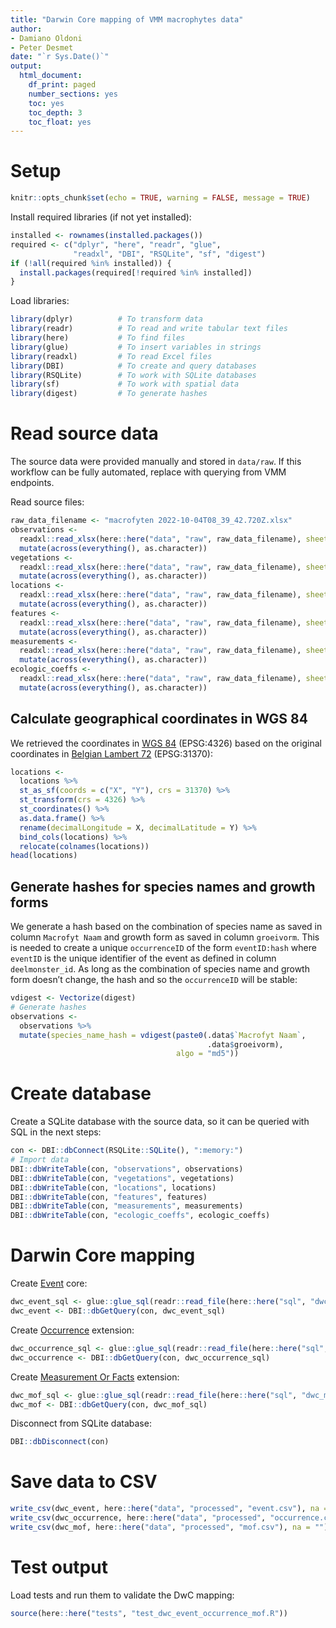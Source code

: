 ```yaml
---
title: "Darwin Core mapping of VMM macrophytes data"
author:
- Damiano Oldoni
- Peter Desmet
date: "`r Sys.Date()`"
output:
  html_document:
    df_print: paged
    number_sections: yes
    toc: yes
    toc_depth: 3
    toc_float: yes
---
```


# Setup 

```r
knitr::opts_chunk$set(echo = TRUE, warning = FALSE, message = TRUE)
```

Install required libraries (if not yet installed):

```r
installed <- rownames(installed.packages())
required <- c("dplyr", "here", "readr", "glue", 
              "readxl", "DBI", "RSQLite", "sf", "digest")
if (!all(required %in% installed)) {
  install.packages(required[!required %in% installed])
}
```

Load libraries:

```r
library(dplyr)          # To transform data
library(readr)          # To read and write tabular text files
library(here)           # To find files
library(glue)           # To insert variables in strings
library(readxl)         # To read Excel files
library(DBI)            # To create and query databases
library(RSQLite)        # To work with SQLite databases
library(sf)             # To work with spatial data
library(digest)         # To generate hashes
```

# Read source data

The source data were provided manually and stored in `data/raw`. If this workflow can be fully automated, replace with querying from VMM endpoints.

Read source files:

```r
raw_data_filename <- "macrofyten 2022-10-04T08_39_42.720Z.xlsx"
observations <-
  readxl::read_xlsx(here::here("data", "raw", raw_data_filename), sheet = "opnames_lijst") %>%
  mutate(across(everything(), as.character))
vegetations <-
  readxl::read_xlsx(here::here("data", "raw", raw_data_filename), sheet = "vegetatie-ontwikkeling") %>%
  mutate(across(everything(), as.character))
locations <-
  readxl::read_xlsx(here::here("data", "raw", raw_data_filename), sheet = "meetplaatsen") %>%
  mutate(across(everything(), as.character))
features <-
  readxl::read_xlsx(here::here("data", "raw", raw_data_filename), sheet = "kenmerken") %>%
  mutate(across(everything(), as.character))
measurements <-
  readxl::read_xlsx(here::here("data", "raw", raw_data_filename), sheet = "veldmetingen (FC)") %>%
  mutate(across(everything(), as.character))
ecologic_coeffs <-
  readxl::read_xlsx(here::here("data", "raw", raw_data_filename), sheet = "EKC MAF") %>%
  mutate(across(everything(), as.character))
```

## Calculate geographical coordinates in WGS 84

We retrieved the coordinates in [WGS 84](https://epsg.io/4326) (EPSG:4326) based on the original coordinates in [Belgian Lambert 72](https://epsg.io/31370) (EPSG:31370):

```r
locations <-
  locations %>%
  st_as_sf(coords = c("X", "Y"), crs = 31370) %>%
  st_transform(crs = 4326) %>%
  st_coordinates() %>%
  as.data.frame() %>%
  rename(decimalLongitude = X, decimalLatitude = Y) %>%
  bind_cols(locations) %>%
  relocate(colnames(locations))
head(locations)
```

## Generate hashes for species names and growth forms

We generate a hash based on the combination of species name as saved in column `Macrofyt Naam` and growth form as saved in column `groeivorm`. This is needed to create a unique `occurrenceID` of the form `eventID:hash` where `eventID` is the unique identifier of the event as defined in column `deelmonster_id`. As long as the combination of species name and growth form doesn't change, the hash and so the `occurrenceID` will be stable:

```r
vdigest <- Vectorize(digest)
# Generate hashes
observations <-
  observations %>% 
  mutate(species_name_hash = vdigest(paste0(.data$`Macrofyt Naam`,
                                            .data$groeivorm),
                                     algo = "md5"))
```

# Create database

Create a SQLite database with the source data, so it can be queried with SQL in the next steps:

```r
con <- DBI::dbConnect(RSQLite::SQLite(), ":memory:")
# Import data
DBI::dbWriteTable(con, "observations", observations)
DBI::dbWriteTable(con, "vegetations", vegetations)
DBI::dbWriteTable(con, "locations", locations)
DBI::dbWriteTable(con, "features", features)
DBI::dbWriteTable(con, "measurements", measurements)
DBI::dbWriteTable(con, "ecologic_coeffs", ecologic_coeffs)
```

# Darwin Core mapping

Create [Event](https://rs.gbif.org/core/dwc_event_2022-02-02.xml) core:

```r
dwc_event_sql <- glue::glue_sql(readr::read_file(here::here("sql", "dwc_event.sql")), .con = con)
dwc_event <- DBI::dbGetQuery(con, dwc_event_sql)
```

Create [Occurrence](https://rs.gbif.org/core/dwc_occurrence_2022-02-02.xml) extension:

```r
dwc_occurrence_sql <- glue::glue_sql(readr::read_file(here::here("sql", "dwc_occurrence.sql")), .con = con)
dwc_occurrence <- DBI::dbGetQuery(con, dwc_occurrence_sql)
```

Create [Measurement Or Facts](https://rs.gbif.org/extension/dwc/measurements_or_facts_2022-02-02.xml) extension:

```r
dwc_mof_sql <- glue::glue_sql(readr::read_file(here::here("sql", "dwc_mof.sql")), .con = con)
dwc_mof <- DBI::dbGetQuery(con, dwc_mof_sql)
```

Disconnect from SQLite database:

```r
DBI::dbDisconnect(con)
```

# Save data to CSV

```r
write_csv(dwc_event, here::here("data", "processed", "event.csv"), na = "")
write_csv(dwc_occurrence, here::here("data", "processed", "occurrence.csv"), na = "")
write_csv(dwc_mof, here::here("data", "processed", "mof.csv"), na = "")
```

# Test output

Load tests and run them to validate the DwC mapping:

```r
source(here::here("tests", "test_dwc_event_occurrence_mof.R"))
```
